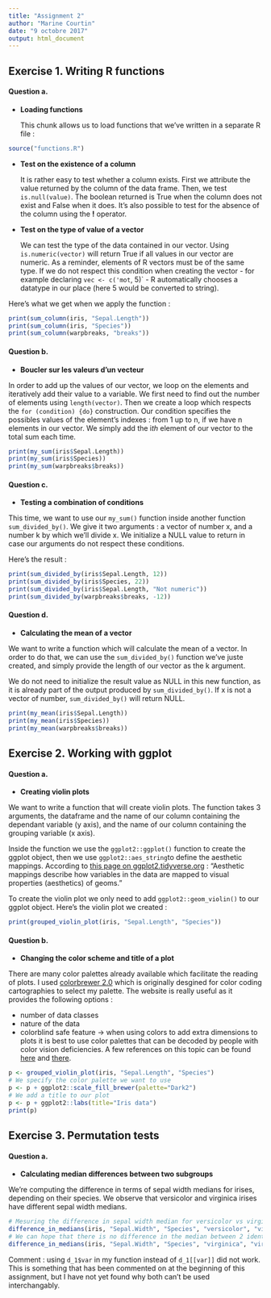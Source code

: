 ```yaml
---
title: "Assignment 2"
author: "Marine Courtin"
date: "9 octobre 2017"
output: html_document
---
```



## Exercise 1. Writing R functions


#### Question a.

+ __Loading functions__

    This chunk allows us to load functions that we've written in a separate R file :

```r
source("functions.R")
```

+ __Test on the existence of a column__

    It is rather easy to test whether a column exists. First we attribute the value returned by the column of the data frame. Then, we test `is.null(value)`. The boolean returned is True when the column does not exist and False when it does. It's also possible to test for the absence of the column using the __!__ operator.

+ __Test on the type of value of a vector__

    We can test the type of the data contained in our vector. Using `is.numeric(vector)` will return True if all values in our vector are numeric. As a reminder, elements of R vectors must be of the same type. If we do not respect this condition when creating the vector - for example declaring `vec <- c('mot`, 5)` - R automatically chooses a datatype in our place (here 5 would be converted to string).


Here's what we get when we apply the function : 

```r
print(sum_column(iris, "Sepal.Length"))
print(sum_column(iris, "Species"))
print(sum_column(warpbreaks, "breaks"))
```


#### Question b. 

+ __Boucler sur les valeurs d'un vecteur__

In order to add up the values of our vector, we loop on the elements and iteratively add their value to a variable. We first need to find out the number of elements using `length(vector)`. Then we create a loop which respects the `for (condition) {do}` construction. Our condition specifies the possibles values of the element's indexes : from 1 up to n, if we have n elements in our vector. We simply add the i*th* element of our vector to the total sum each time.


```r
print(my_sum(iris$Sepal.Length))
print(my_sum(iris$Species))
print(my_sum(warpbreaks$breaks))
```

#### Question c.

+ __Testing a combination of conditions__

This time, we want to use our `my_sum()` function inside another function `sum_divided_by()`. We give it two arguments : a vector of number x, and a number k by which we'll divide x. We initialize a NULL value to return in case our arguments do not respect these conditions. 
    
Here's the result :

```r
print(sum_divided_by(iris$Sepal.Length, 12))
print(sum_divided_by(iris$Species, 22))
print(sum_divided_by(iris$Sepal.Length, "Not numeric"))
print(sum_divided_by(warpbreaks$breaks, -12))
```

#### Question d.

+ __Calculating the mean of a vector__

We want to write a function which will calculate the mean of a vector. In order to do that, we can use the `sum_divided_by()` function we've juste created, and simply provide the length of our vector as the k argument.

We do not need to initialize the result value as NULL in this new function, as it is already part of the output produced by `sum_divided_by()`. If x is not a vector of number, `sum_divided_by()` will return NULL.

```r
print(my_mean(iris$Sepal.Length))
print(my_mean(iris$Species))
print(my_mean(warpbreaks$breaks))
```


## Exercise 2. Working with ggplot


#### Question a.

+ __Creating violin plots__

We want to write a function that will create violin plots. The function takes 3 arguments, the dataframe and the name of our column containing the dependant variable (y axis), and the name of our column containing the grouping variable (x axis).

Inside the function we use the `ggplot2::ggplot()` function to create the ggplot object, then we use `ggplot2::aes_string`to define the aesthetic mappings. According to [this page on ggplot2.tidyverse.org](http://ggplot2.tidyverse.org/index.html) : "Aesthetic mappings describe how variables in the data are mapped to visual properties (aesthetics) of geoms."

To create the violin plot we only need to add `ggplot2::geom_violin()` to our ggplot object. Here's the violin plot we created :

```r
print(grouped_violin_plot(iris, "Sepal.Length", "Species"))
```

#### Question b.

+ __Changing the color scheme and title of a plot__

There are many color palettes already available which facilitate the reading of plots. I used [colorbrewer 2.0](http://colorbrewer2.org/#) which is originally desgined for color coding cartographies to select my palette. The website is really useful as it provides the following options : 

+ number of data classes
+ nature of the data
+ colorblind safe feature -> when using colors to add extra dimensions to plots it is best to use color palettes that can be decoded by people with color vision deficiencies. A few references on this topic can be found [here](http://www.cookbook-r.com/Graphs/Colors_(ggplot2)/#a-colorblind-friendly-palette) and [there](). 

```r
p <- grouped_violin_plot(iris, "Sepal.Length", "Species")
# We specify the color palette we want to use
p <- p + ggplot2::scale_fill_brewer(palette="Dark2")
# We add a title to our plot
p <- p + ggplot2::labs(title="Iris data")
print(p)
```


## Exercise 3. Permutation tests

#### Question a.

+ __Calculating median differences between two subgroups__

We're computing the difference in terms of sepal width medians for irises, depending on their species. We observe that versicolor and virginica irises have different sepal width medians.

```r
# Mesuring the difference in sepal width median for versicolor vs virginica irises
difference_in_medians(iris, "Sepal.Width", "Species", "versicolor", "virginica")
# We can hope that there is no difference in the median between 2 identical groups
difference_in_medians(iris, "Sepal.Width", "Species", "virginica", "virginica")
```

Comment : using `d_1$var` in my function instead of `d_1[[var]]` did not work. This is something that has been commented on at the beginning of this assignment, but I have not yet found why both can't be used interchangably.

